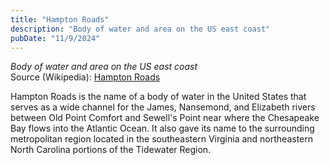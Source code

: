 ```yaml
---
title: "Hampton Roads"
description: "Body of water and area on the US east coast"
pubDate: "11/9/2024"
---
```


*Body of water and area on the US east coast*  
Source (Wikipedia): [Hampton Roads][1]

Hampton Roads is the name of a body of water in the United States that serves as a wide channel for the James, Nansemond, and Elizabeth rivers between Old Point Comfort and Sewell's Point near where the Chesapeake Bay flows into the Atlantic Ocean. It also gave its name to the surrounding metropolitan region located in the southeastern Virginia and northeastern North Carolina portions of the Tidewater Region.

[1]: https://en.wikipedia.org/wiki/Hampton_Roads
